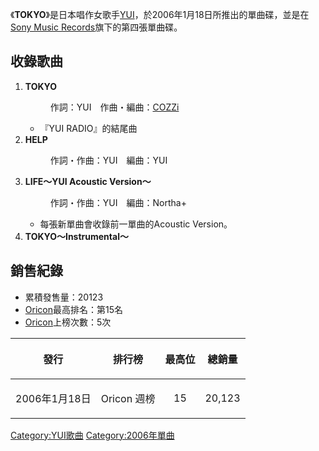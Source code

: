 {{otheruse|TOKYO}}
{{unreferenced|time=2019-09-17}}
{{Infobox Single
| Name        = TOKYO
| Artist      = [[YUI|YUI]]
| Released    = 2006年1月18日
| Cover       = TOKYO.jpg
| Genre       = [[J-POP|J-POP]]
| Length      = 
| Label       = [[Sony_Music_Records|Sony Music Records]]
| Producer    = Hisashi Kondo<small>（Sony Music Records的音樂總監）</small>
| Reviews     = 
| Last single  = [[LIFE|LIFE]]<br />（2005年）
| This single  = '''TOKYO'''<br />（2006年）
| Next single  = [[Good-bye_days|Good-bye days]]<br />（2006年）
}}
《'''TOKYO'''》是日本唱作女歌手[[YUI|YUI]]，於2006年1月18日所推出的單曲碟，並是在[[日本新力音樂|Sony Music Records]]旗下的第四張單曲碟。

== 收錄歌曲 ==
# '''TOKYO '''
#: 作詞：YUI　作曲・編曲：[[COZZi|COZZi]]
#*『YUI RADIO』的結尾曲
# '''HELP'''
#: 作詞・作曲：YUI　編曲：YUI
# '''LIFE～YUI Acoustic Version～'''
#: 作詞・作曲：YUI　編曲：Northa+
#*每張新單曲會收錄前一單曲的Acoustic Version。
# '''TOKYO～Instrumental～'''

== 銷售紀錄 ==
*累積發售量：20123
*[[Oricon|Oricon]]最高排名：第15名
*[[Oricon|Oricon]]上榜次數：5次

{| class="wikitable"
!發行
!排行榜
!最高位
!總銷量
|-
|2006年1月18日
|Oricon 週榜
|align="center"|15
|20,123
|}

{{single-stub}}
{{YUI}}

[[Category:YUI歌曲|Category:YUI歌曲]]
[[Category:2006年單曲|Category:2006年單曲]]